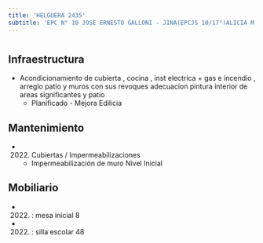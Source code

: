 ```yaml
---
title: 'HELGUERA 2435'
subtitle: 'EPC N° 10 JOSE ERNESTO GALLONI - JINA(EPCJS 10/17°)ALICIA M.DE JUSTO) [S] - ESEA EN DANZA RAMICONE CURSO VOCACIONAL DE FOLKLORE N° 18'
---
```


#
## Infraestructura

* Acondicionamiento  de cubierta , cocina , inst electrica + gas e incendio , arreglo patio y  muros con sus revoques                                                                                        adecuacion  pintura interior de areas significantes  y patio 
    + Planificado - Mejora Edilicia 


## Mantenimiento

*  (2022) Cubiertas / Impermeabilizaciones 
    + Impermeabilización de muro Nivel Inicial


## Mobiliario

*  (2022) : mesa inicial 8 

*  (2022) : silla escolar 48 










